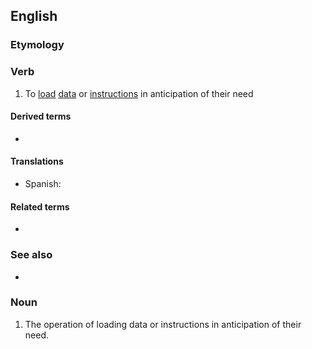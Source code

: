 ==English==

===Etymology===
{{prefix|pre|fetch|lang=en}}

===Verb===
{{en-verb|prefetches|prefetching|prefetched}}

# {{lb|en|computing}} To [[load]] [[data]] or [[instruction]]s in anticipation of their need

====Derived terms====
* {{l|en|prefetcher}}

====Translations====
{{trans-top|(computing) To load data or instructions in anticipation of their need}}
* Spanish: {{t|es|prelectura}}
{{trans-mid}}
{{trans-bottom}}

====Related terms====
* {{l|en|fetch}}

===See also===
* {{l|en|cache}}

===Noun===
{{en-noun|es}}

# The operation of loading data or instructions in anticipation of their need.
